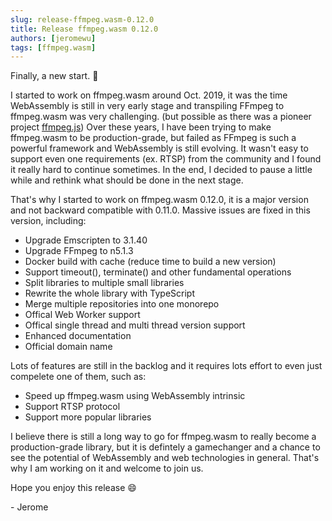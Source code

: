 ```yaml
---
slug: release-ffmpeg.wasm-0.12.0
title: Release ffmpeg.wasm 0.12.0
authors: [jeromewu]
tags: [ffmpeg.wasm]
---
```


Finally, a new start. :tada:

<!--truncate-->

I started to work on ffmpeg.wasm around Oct. 2019, it was the time
WebAssembly is still in very early stage and transpiling FFmpeg to ffmpeg.wasm
was very challenging. (but possible as there was a pioneer project
[ffmpeg.js](https://github.com/Kagami/ffmpeg.js/)) Over these years, I
have been trying to make ffmpeg.wasm to be production-grade, but failed
as FFmpeg is such a powerful framework and WebAssembly is still evolving.
It wasn't easy to support even one requirements (ex. RTSP) from the community
and I found it really hard to continue sometimes. In the end, I decided to
pause a little while and rethink what should be done in the next stage.

That's why I started to work on ffmpeg.wasm 0.12.0, it is a major version and
not backward compatible with 0.11.0. Massive issues are fixed in this version,
including:

- Upgrade Emscripten to 3.1.40
- Upgrade FFmpeg to n5.1.3
- Docker build with cache (reduce time to build a new version)
- Support timeout(), terminate() and other fundamental operations
- Split libraries to multiple small libraries
- Rewrite the whole library with TypeScript
- Merge multiple repositories into one monorepo
- Offical Web Worker support
- Offical single thread and multi thread version support
- Enhanced documentation
- Official domain name

Lots of features are still in the backlog and it requires lots effort to
even just compelete one of them, such as:

- Speed up ffmpeg.wasm using WebAssembly intrinsic
- Support RTSP protocol
- Support more popular libraries

I believe there is still a long way to go for ffmpeg.wasm to really become
a production-grade library, but it is defintely a gamechanger and a chance
to see the potential of WebAssembly and web technologies in general. That's
why I am working on it and welcome to join us.

Hope you enjoy this release :smile:

\- Jerome
